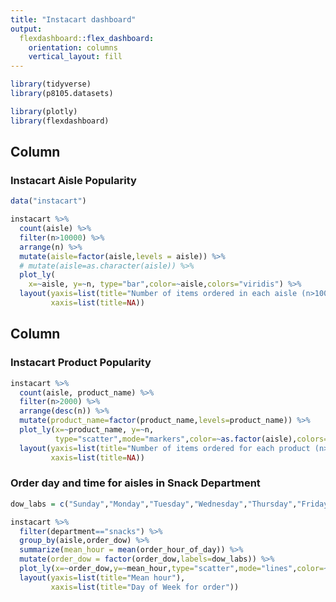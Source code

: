 ```yaml
---
title: "Instacart dashboard"
output: 
  flexdashboard::flex_dashboard:
    orientation: columns
    vertical_layout: fill
---
```


```r
library(tidyverse)
library(p8105.datasets)

library(plotly)
library(flexdashboard)
```

Column {data-width=650}
-----------------------------------------------------------------------

### Instacart Aisle Popularity

```r
data("instacart")

instacart %>%
  count(aisle) %>% 
  filter(n>10000) %>%
  arrange(n) %>%
  mutate(aisle=factor(aisle,levels = aisle)) %>% 
  # mutate(aisle=as.character(aisle)) %>% 
  plot_ly(
    x=~aisle, y=~n, type="bar",color=~aisle,colors="viridis") %>% 
  layout(yaxis=list(title="Number of items ordered in each aisle (n>10000)"),
         xaxis=list(title=NA))
```

Column {data-width=350}
-----------------------------------------------------------------------

### Instacart Product Popularity

```r
instacart %>% 
  count(aisle, product_name) %>% 
  filter(n>2000) %>% 
  arrange(desc(n)) %>% 
  mutate(product_name=factor(product_name,levels=product_name)) %>% 
  plot_ly(x=~product_name, y=~n,
          type="scatter",mode="markers",color=~as.factor(aisle),colors="viridis") %>% 
  layout(yaxis=list(title="Number of items ordered for each product (n>2000)"),
         xaxis=list(title=NA))
```

### Order day and time for aisles in Snack Department

```r
dow_labs = c("Sunday","Monday","Tuesday","Wednesday","Thursday","Friday","Saturday")

instacart %>% 
  filter(department=="snacks") %>% 
  group_by(aisle,order_dow) %>% 
  summarize(mean_hour = mean(order_hour_of_day)) %>%
  mutate(order_dow = factor(order_dow,labels=dow_labs)) %>% 
  plot_ly(x=~order_dow,y=~mean_hour,type="scatter",mode="lines",color=~aisle) %>% 
  layout(yaxis=list(title="Mean hour"),
         xaxis=list(title="Day of Week for order"))

```
